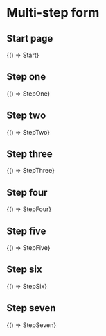 

<Meta title="Templates/MultiStepForm" />

# Multi-step form

## Start page

<Canvas withSource="close">
  <Story name="Start">{() => Start}</Story>
</Canvas>

## Step one

<Canvas withSource="close">
  <Story name="StepOne">{() => StepOne}</Story>
</Canvas>

## Step two

<Canvas withSource="close">
  <Story name="StepTwo">{() => StepTwo}</Story>
</Canvas>

## Step three

<Canvas withSource="close">
  <Story name="StepThree">{() => StepThree}</Story>
</Canvas>

## Step four

<Canvas withSource="close">
  <Story name="StepFour">{() => StepFour}</Story>
</Canvas>

## Step five

<Canvas withSource="close">
  <Story name="StepFive">{() => StepFive}</Story>
</Canvas>

## Step six

<Canvas withSource="close">
  <Story name="StepSix">{() => StepSix}</Story>
</Canvas>

## Step seven

<Canvas withSource="close">
  <Story name="StepSeven">{() => StepSeven}</Story>
</Canvas>